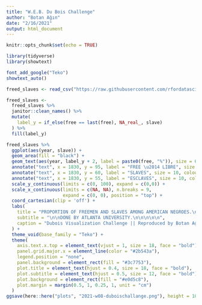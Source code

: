 ```yaml
---
title: "W.E.B. Du Bois Challenge"
author: "Botan Ağın"
date: "2/16/2021"
output: html_document
---
```


```r
knitr::opts_chunk$set(echo = TRUE)
```

```r
library(tidyverse)
library(showtext)
```

```r
font_add_google("Teko")
showtext_auto()
```

```r
freed_slaves <- read_csv("https://raw.githubusercontent.com/rfordatascience/tidytuesday/master/data/2021/2021-02-16/freed_slaves.csv")
```

```r
freed_slaves <- 
  freed_slaves %>% 
  janitor::clean_names() %>% 
  mutate(
    label_y = if_else(free == last(free), NA_real_, slave)
  ) %>% 
  fill(label_y)
```

```r
freed_slaves %>% 
  ggplot(aes(year, slave)) +
  geom_area(fill = "black") + 
  geom_text(aes(year, label_y + 2, label = paste0(free, "%")), size = 6, family = "Teko", fontface = "bold") +
  annotate("text", x = 1830, y = 95, label = "FREE \u2014 LIBRE", size = 8, colour = "black", family = "Teko", fontface = "bold") +
  annotate("text", x = 1830, y = 60, label = "SLAVES", size = 10, colour = "#e0d5c8", family = "Teko", fontface = "bold") +
  annotate("text", x = 1830, y = 55, label = "ESCLAVES", size = 10, colour = "#e0d5c8", family = "Teko", fontface = "bold") +
  scale_y_continuous(limits = c(0, 100), expand = c(0,0)) + 
  scale_x_continuous(limits = c(NA, NA), n.breaks = 9, 
                     expand = c(0, 0), position = "top") +
  coord_cartesian(clip = 'off') +
  labs(
    title = "PROPORTION OF FREEMEN AND SLAVES AMONG AMERICAN NEGROES.\n\nPROPORTION DES NÈGRES LIBRES ET DES ESCLAVES EN AMÈRIQUE.",
    subtitle = "\n\nDONE BY ATLANTA UNIVERSITY.\n\n\n\n\n",
    caption = "Dubois Visualization Challenge || Reproduced by Botan Ağın"
  ) + 
  theme_void(base_family = "Teko") + 
  theme(
    axis.text.x.top = element_text(vjust = 1, size = 18, face = "bold"),
    panel.grid.major.x = element_line(color = "#2b543a"),
    legend.position = "none",
    panel.background = element_rect(fill = "#3c7753"),
    plot.title = element_text(hjust = 0.4, size = 18, face = "bold"), 
    plot.subtitle = element_text(hjust = 0.5, size = 12, face = "bold"),
    plot.background = element_rect(fill = "#e0d5c8"),
    plot.margin = margin(0.5, 1, 0.25, 1, unit = "cm")
  )
ggsave(here::here("plots", "2021-w08-duboischallange.png"), height = 10.6, width = 8.3, dpi = 320)
```